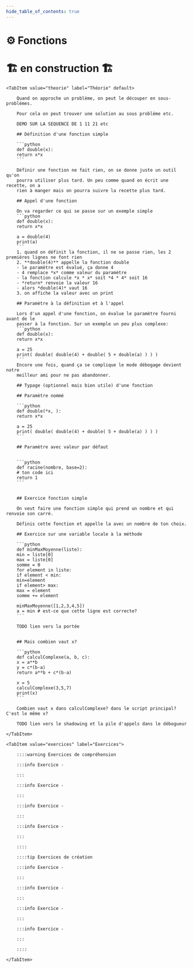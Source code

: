 ```yaml
---
hide_table_of_contents: true
---
```



# ⚙️ Fonctions

# 🏗️ en construction 🏗

<Tabs queryString="onglet">

    <TabItem value="theorie" label="Théorie" default>

        Quand on approche un problème, on peut le découper en sous-problèmes.

        Pour cela on peut trouver une solution au sous problème etc.

        DEMO SUR LA SEQUENCE DE 1 11 21 etc

        ## Définition d'une fonction simple

        ```python
        def double(x):
        return x*x
        ```

        Définir une fonction ne fait rien, on se donne juste un outil qu'on
        pourra utiliser plus tard. Un peu comme quand on écrit une recette, on a
        rien à manger mais on pourra suivre la recette plus tard.

        ## Appel d'une fonction

        On va regarder ce qui se passe sur un exemple simple
        ```python
        def double(x):
        return x*x

        a = double(4)
        print(a)
        ```
        1. quand on définit la fonction, il ne se passe rien, les 2 premières lignes ne font rien
        2. **double(4)** appelle la fonction double
        - le paramètre est évalué, ça donne 4
        - 4 remplace *x* comme valeur du paramètre
        - la fonction calcule *x * x* soit *4 * 4* soit 16
        - *return* renvoie la valeur 16
        - alors *double(4)* vaut 16
        3. on affiche la valeur avec un print

        ## Paramètre à la définition et à l'appel

        Lors d'un appel d'une fonction, on évalue le paramètre fourni avant de le
        passer à la fonction. Sur un exemple un peu plus complexe:
        ```python
        def double(x):
        return x*x

        a = 25
        print( double( double(4) + double( 5 + double(a) ) ) )
        ```
        Encore une fois, quand ça se complique le mode débogage devient notre
        meilleur ami pour ne pas abandonner.

        ## Typage (optionnel mais bien utile) d'une fonction

        ## Paramètre nommé

        ```python
        def double(*x, ):
        return x*x

        a = 25
        print( double( double(4) + double( 5 + double(a) ) ) )
        ```

        ## Paramètre avec valeur par défaut


        ```python
        def racine(nombre, base=2):
        # ton code ici
        return 1
        ```


        ## Exercice fonction simple

        On veut faire une fonction simple qui prend un nombre et qui renvoie son carré.

        Définis cette fonction et appelle la avec un nombre de ton choix.

        ## Exercice sur une variable locale à la méthode

        ```python
        def minMaxMoyenne(liste):
        min = liste[0]
        max = liste[0]
        somme = 0
        for element in liste:
        if element < min:
        min=element
        if element> max:
        max = element
        somme += element

        minMaxMoyenne([1,2,3,4,5])
        a = min # est-ce que cette ligne est correcte?
        ```

        TODO lien vers la portée


        ## Mais combien vaut x?

        ```python
        def calculComplexe(a, b, c):
        x = a**b
        y = c*(b-a)
        return a**b + c*(b-a)

        x = 5
        calculComplexe(3,5,7)
        print(x)
        ```

        Combien vaut x dans calculComplexe? dans le script principal? C'est le même x?

        TODO lien vers le shadowing et la pile d'appels dans le débogueur

    </TabItem>

    <TabItem value="exercices" label="Exercices">

        ::::warning Exercices de compréhension

        :::info Exercice -

        :::

        :::info Exercice -

        :::

        :::info Exercice -

        :::

        :::info Exercice -

        :::

        ::::

        ::::tip Exercices de création

        :::info Exercice -

        :::

        :::info Exercice -

        :::

        :::info Exercice -

        :::

        :::info Exercice -

        :::

        ::::

    </TabItem>

</Tabs>